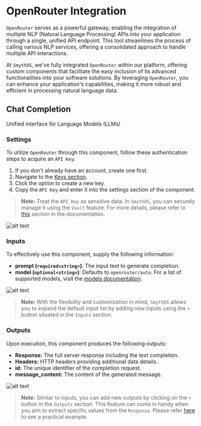 
# OpenRouter Integration

`OpenRouter` serves as a powerful gateway, enabling the integration of multiple NLP (Natural Language Processing) APIs into your application through a single, unified API endpoint. This tool streamlines the process of calling various NLP services, offering a consolidated approach to handle multiple API interactions.

At `SmythOS`, we've fully integrated `OpenRouter` within our platform, offering custom components that facilitate the easy inclusion of its advanced functionalities into your software solutions. By leveraging `OpenRouter`, you can enhance your application's capabilities, making it more robust and efficient in processing natural language data.

## Chat Completion

Unified interface for Language Models (LLMs)

### Settings

To utilize `OpenRouter` through this component, follow these authentication steps to acquire an `API Key`:

1. If you don't already have an account, create one first.
2. Navigate to the [Keys section](https://openrouter.ai/keys).
3. Click the option to create a new key.
4. Copy the `API Key` and enter it into the settings section of the component.

> **Note:** Treat the `API Key` as sensitive data. In `SmythOS`, you can securely manage it using the `Vault` feature. For more details, please refer to [this](https://app.smythos.com/doc/#/vault/keysManagement) section in the documentation.

<Image src="/img/openrouter/screenshot1.png" alt="alt text" />

### Inputs

To effectively use this component, supply the following information:

- **prompt (`required<string>`)**: The input text to generate completion.
- **model (`optional<string>`)**: Defaults to `openrouter/auto`. For a list of supported models, visit the [models documentation](https://openrouter.ai/docs#models).

<Image src="/img/openrouter/screenshot2.png" alt="alt text" />

> **Note:** With the flexibility and customization in mind, `SmythOS` allows you to expand the default input list by adding new inputs using the `+` button situated in the `Inputs` section.

### Outputs

Upon execution, this component produces the following outputs:

- **Response:** The full server response including the text completion.
- **Headers:** HTTP headers providing additional data details.
- **id:** The unique identifier of the completion request.
- **message_content:** The content of the generated message.

<Image src="/img/openrouter/screenshot3.png" alt="alt text" />

> **Note:** Similar to inputs, you can add new outputs by clicking on the `+` button in the `Outputs` section. This feature can come in handy when you aim to extract specific values from the `Response`. Please refer [here](https://app.smythos.com/doc/#/components/APICall?id=example-without-authentication) to see a practical example.
